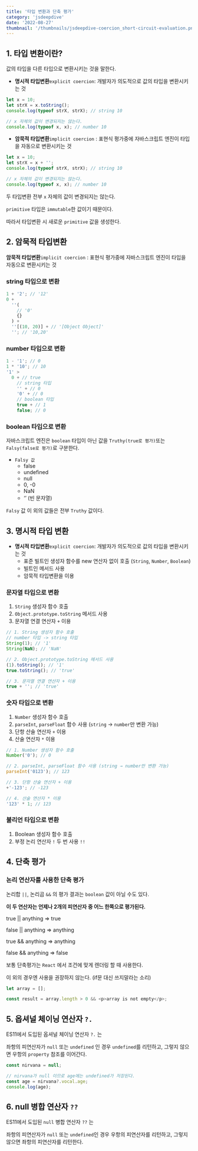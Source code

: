 ```yaml
---
title: '타입 변환과 단축 평가'
category: 'jsdeepdive'
date: '2022-08-27'
thumbnail: '/thumbnails/jsdeepdive-coercion_short-circuit-evaluation.png'
---
```


## 1. 타입 변환이란?

값의 타입을 다른 타입으로 변환시키는 것을 말한다.

- **명시적 타입변환**`explicit coercion`: 개발자가 의도적으로 값의 타입을 변환시키는 것

```js
let x = 10;
let strX = x.toString();
console.log(typeof strX, strX); // string 10

// x 자체의 값이 변경되지는 않는다.
console.log(typeof x, x); // number 10
```

- **암묵적 타입변환**`implicit coercion` : 표현식 평가중에 자바스크립트 엔진이 타입을 자동으로 변환시키는 것

```js
let x = 10;
let strX = x + '';
console.log(typeof strX, strX); // string 10

// x 자체의 값이 변경되지는 않는다.
console.log(typeof x, x); // number 10
```

두 타입변환 전부 `x` 자체의 값이 변경되지는 않는다.

`primitive` 타입은 `immutable`한 값이기 때문이다.

따라서 타입변환 시 새로운 `primitive` 값을 생성한다.

## 2. 암묵적 타입변환

**암묵적 타입변환**`implicit coercion` : 표현식 평가중에 자바스크립트 엔진이 타입을 자동으로 변환시키는 것

### string 타입으로 변환

```js
1 + '2'; // '12'
0 +
  ''(
    // '0'
    {}
  ) +
  ''[(10, 20)] + // '[Object Object]'
  ''; // '10,20'
```

### number 타입으로 변환

```js
1 - '1'; // 0
1 * '10'; // 10
'1' >
  0 + // true
    // string 타입
    '' + // 0
    '0' + // 0
    // boolean 타입
    true + // 1
    false; // 0
```

### boolean 타입으로 변환

자바스크립트 엔진은 `boolean` 타입이 아닌 값을 `Truthy(true로 평가)`또는 `Falsy(false로 평가)`로 구분한다.

- `Falsy 값`
  - false
  - undefined
  - null
  - 0, -0
  - NaN
  - ‘’ (빈 문자열)

`Falsy` 값 이 외의 값들은 전부 `Truthy` 값이다.

## 3. 명시적 타입 변환

- **명시적 타입변환**`explicit coercion`: 개발자가 의도적으로 값의 타입을 변환시키는 것
  - 표준 빌트인 생성자 함수를 new 연산자 없이 호출 (`String`, `Number`, `Boolean`)
  - 빌트인 메서드 사용
  - 암묵적 타입변환을 이용

### 문자열 타입으로 변환

1. `String` 생성자 함수 호출
2. `Object.prototype.toString` 메서드 사용
3. 문자열 연결 연산자 `+` 이용

```js
// 1. String 생성자 함수 호출
// number 타입 -> string 타입
String(1); // '1'
String(NaN); // 'NaN'

// 2. Object.prototype.toString 메서드 사용
(1).toString(); // '1'
true.toString(); // 'true'

// 3. 문자열 연결 연산자 + 이용
true + ''; // 'true'
```

### 숫자 타입으로 변환

1. `Number` 생성자 함수 호출
2. `parseInt`, `parseFloat` 함수 사용 (`string` → `number`만 변환 가능)
3. 단항 산술 연산자 `+` 이용
4. 산술 연산자 `*` 이용

```js
// 1. Number 생성자 함수 호출
Number('0'); // 0

// 2. parseInt, parseFloat 함수 사용 (string → number만 변환 가능)
parseInt('0123'); // 123

// 3. 단항 산술 연산자 + 이용
+'-123'; // -123

// 4. 산술 연산자 * 이용
'123' * 1; // 123
```

### 불리언 타입으로 변환

1. Boolean 생성자 함수 호출
2. 부정 논리 연산자 `!` 두 번 사용 `!!`

## 4. 단축 평가

### 논리 연산자를 사용한 단축 평가

논리합 `||`, 논리곱 `&&` 의 평가 결과는 `boolean` 값이 아닐 수도 있다.

**이 두 연산자는 언제나 2개의 피연산자 중 어느 한쪽으로 평가된다.**

true || anything ⇒ true

false || anything ⇒ anything

true && anything ⇒ anything

false && anything ⇒ false

보통 단축평가는 `React` 에서 조건에 맞게 렌더링 할 때 사용한다.

이 외의 경우엔 사용을 권장하지 않는다. (if문 대신 쓰지말라는 소리)

```js
let array = [];

const result = array.length > 0 && <p>array is not empty</p>;
```

## 5. 옵셔널 체이닝 연산자 `?.`

ES11에서 도입된 옵셔널 체이닝 연산자 `?.` 는

좌항의 피연산자가 `null` 또는 `undefined` 인 경우 `undefined`를 리턴하고, 그렇지 않으면 우항의 `property` 참조를 이어간다.

```js
const nirvana = null;

// nirvana가 null 이므로 age에는 undefined가 저장된다.
const age = nirvana?.vocal.age;
console.log(age);
```

## 6. null 병합 연산자 `??`

ES11에서 도입된 `null` 병합 연산자 `??` 는

좌항의 피연산자가 `null` 또는 `undefined`인 경우 우항의 피연산자를 리턴하고, 그렇지 않으면 좌항의 피연산자를 리턴한다.
